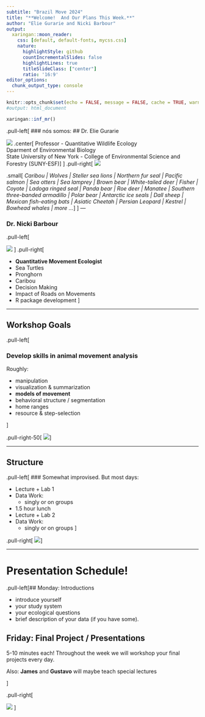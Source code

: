 ```yaml
---
subtitle: "Brazil Move 2024"
title: "**Welcome!  And Our Plans This Week.**"
author: "Elie Gurarie and Nicki Barbour"
output: 
  xaringan::moon_reader:
    css: [default, default-fonts, mycss.css]
    nature:
      highlightStyle: github
      countIncrementalSlides: false
      highlightLines: true
      titleSlideClass: ["center"]
      ratio: '16:9'
editor_options: 
  chunk_output_type: console
---
```


```r
knitr::opts_chunk$set(echo = FALSE, message = FALSE, cache = TRUE, warning = FALSE, las = 1, dpi = 200)
#output: html_document
```

```r
xaringan::inf_mr()
```


.pull-left[
### nós somos:
## Dr. Elie Gurarie

![](https://eligurarie.github.io/EFB390/lectures/Lecture00/Eliezer.jpg)
.center[
Professor - Quantitative Wildlife Ecology<br>
Dparment of Environmental Biology<br>
State University of New York - College of Environmental Science and Forestry (SUNY-ESF)
]
]
.pull-right[
![](https://eligurarie.github.io/EFB390/lectures/Lecture00/GurarieWordCloud.png)

.small[
*Caribou | Wolves | Steller sea lions | Northern fur seal | Pacific salmon | Sea otters | Sea lamprey | Brown bear | White-tailed deer | Fisher | Coyote | Ladoga ringed seal | Panda bear | Roe deer | Manatee | Southern three-banded  armadillo | Polar bear | Antarctic ice seals | Dall sheep | Mexican fish-eating bats | Asiatic Cheetah | Persian Leopard | Kestrel | Bowhead whales | more ...*
]
]
---

### Dr. Nicki Barbour

.pull-left[

![](https://barb3800.github.io/WebsiteofNicki/Pacuare_NB.jpg)
]
.pull-right[

- **Quantitative Movement Ecologist**
- Sea Turtles
- Pronghorn
- Caribou
- Decision Making
- Impact of Roads on Movements
- R package development
]

---

## Workshop Goals
.pull-left[

### Develop skills in animal movement analysis

Roughly: 

- manipulation
- visualization & summarization
- **models of movement**
- behavioral structure / segmentation
- home ranges
- resource & step-selection

]

.pull-right-50[ ![](images/ssl_moving.jpg)
]


---

## Structure

.pull-left[
### Somewhat improvised. But most days:

- Lecture + Lab 1
- Data Work:
  - singly or on groups
- 1.5 hour lunch
- Lecture + Lab 2
- Data Work:
  - singly or on groups
]

.pull-right[
![](images/whale_tail.jpg)
]

---
# Presentation Schedule!
.pull-left[## Monday: Introductions

- introduce yourself
- your study system
- your ecological questions
- brief description of your data (if you have some). 

## Friday: Final Project / Presentations

5-10 minutes each! 
Throughout the week we will workshop your final projects every day. 

Also: **James** and **Gustavo** will maybe teach special lectures

]

.pull-right[

![](images/Muybridge_Kitty.png)
]





